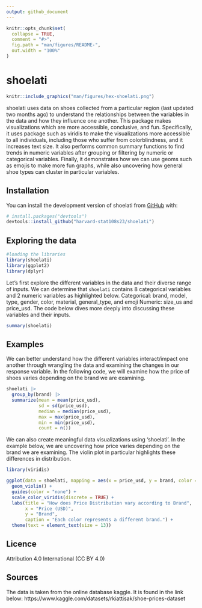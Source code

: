 ```yaml
---
output: github_document
---
```


<!-- README.md is generated from README.Rmd. Please edit that file -->

```r
knitr::opts_chunk$set(
  collapse = TRUE,
  comment = "#>",
  fig.path = "man/figures/README-",
  out.width = "100%"
)
```

# shoelati

<!-- badges: start -->

```r
knitr::include_graphics("man/figures/hex-shoelati.png")

```
<!-- badges: end -->

shoelati uses data on shoes collected from a particular region (last updated two months ago) to understand the relationships between the variables in the data and how they influence one another. This package makes visualizations which are more accessible, conclusive, and fun. Specifically, it uses package such as viridis to make the visualizations more accessible to all individuals, including those who suffer from colorblindness, and it increases text size. It also performs common summary functions to find trends in numeric variables after grouping or filtering by numeric or categorical variables. Finally, it demonstrates how we can use geoms such as emojis to make more fun graphs, while also uncovering how general shoe types can cluster in particular variables.  

## Installation

You can install the development version of shoelati from [GitHub](https://github.com/) with:

``` r
# install.packages("devtools")
devtools::install_github("harvard-stat108s23/shoelati")
```

## Exploring the data

```r
#loading the libraries
library(shoelati)
library(ggplot2)
library(dplyr)

```

Let's first explore the different variables in the data and their diverse range of inputs. We can determine that `shoelati` contains 8 categorical variables and 2 numeric variables as highlighted below.
Categorical: brand, model, type, gender, color, material, general_type, and emoji
Numeric: size_us and price_usd.
The code below dives more deeply into discussing these variables and their inputs.

```r
summary(shoelati)
```

## Examples

We can better understand how the different variables interact/impact one another through wrangling the data and examining the changes in our response variable. In the following code, we will examine how the price of shoes varies depending on the brand we are examining. 

```r
shoelati |>
  group_by(brand) |>
  summarize(mean = mean(price_usd),
            sd = sd(price_usd),
            median = median(price_usd),
            max = max(price_usd),
            min = min(price_usd),
            count = n())

```


We can also create meaningful data visualizations using 'shoelati'. In the example below, we are uncovering how price varies depending on the brand we are examining. The violin plot in particular highlights these differences in distribution. 

```r
library(viridis)

ggplot(data = shoelati, mapping = aes(x = price_usd, y = brand, color = brand)) +
  geom_violin() +
  guides(color = "none") +
  scale_color_viridis(discrete = TRUE) +
  labs(title = "How does Price Distribution vary according to Brand",
       x = "Price (USD)",
       y = "Brand",
       caption = "Each color represents a different brand.") +
  theme(text = element_text(size = 13))

```


## Licence
Attribution 4.0 International (CC BY 4.0)

## Sources
The data is taken from the online database kaggle. It is found in the link below:
https://www.kaggle.com/datasets/rkiattisak/shoe-prices-dataset




